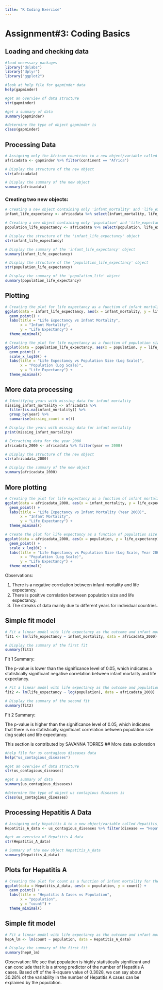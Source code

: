 ```yaml
---
title: "R Coding Exercise"
---
```


# Assignment#3: Coding Basics

## Loading and checking data

```r
#load necessary packages
library("dslabs")
library("dplyr")
library("ggplot2")

#look at help file for gapminder data
help(gapminder)
```

```r
#get an overview of data structure
str(gapminder)
```

```r
#get a summary of data
summary(gapminder)
```

```r
#determine the type of object gapminder is
class(gapminder)
```

## Processing Data

```r
# Assigning only the African countries to a new object/variable called africadata
africadata <- gapminder %>% filter(continent == "Africa")
```

```r
# Display the structure of the new object
str(africadata)
```

```r
# Display the summary of the new object
summary(africadata)
```

### Creating two new objects:

```r
# Creating a new object containing only 'infant_mortality' and 'life_expectancy'
infant_life_expectancy <- africadata %>% select(infant_mortality, life_expectancy)

# Creating a new object containing only 'population' and 'life_expectancy'
population_life_expectancy <- africadata %>% select(population, life_expectancy)
```

```r
# Display the structure of the 'infant_life_expectancy' object
str(infant_life_expectancy)

# Display the summary of the 'infant_life_expectancy' object
summary(infant_life_expectancy)

```

```r
# Display the structure of the 'population_life_expectancy' object
str(population_life_expectancy)

# Display the summary of the 'population_life' object
summary(population_life_expectancy)
```

## Plotting

```r
# Creating the plot for life expectancy as a function of infant mortality
ggplot(data = infant_life_expectancy, aes(x = infant_mortality, y = life_expectancy)) +
  geom_point() +
  labs(title = "Life Expectancy vs Infant Mortality",
       x = "Infant Mortality",
       y = "Life Expectancy") +
  theme_minimal()
```

```r
# Creating the plot for life expectancy as a function of population size with x-axis log scale
ggplot(data = population_life_expectancy, aes(x = population, y = life_expectancy)) +
  geom_point() +
  scale_x_log10() +
  labs(title = "Life Expectancy vs Population Size (Log Scale)",
       x = "Population (Log Scale)",
       y = "Life Expectancy") +
  theme_minimal()
```

## More data processing

```r
# Identifying years with missing data for infant mortality
missing_infant_mortality <- africadata %>%
  filter(is.na(infant_mortality)) %>%
  group_by(year) %>%
  summarise(missing_count = n())

# Display the years with missing data for infant mortality
print(missing_infant_mortality)
```

```r
# Extracting data for the year 2000
africadata_2000 <- africadata %>% filter(year == 2000)

# Display the structure of the new object
str(africadata_2000)
```

```r
# Display the summary of the new object
summary(africadata_2000)
```

## More plotting

```r
# Creating the plot for life expectancy as a function of infant mortality for the year 2000
ggplot(data = africadata_2000, aes(x = infant_mortality, y = life_expectancy)) +
  geom_point() +
  labs(title = "Life Expectancy vs Infant Mortality (Year 2000)",
       x = "Infant Mortality",
       y = "Life Expectancy") +
  theme_minimal()
```

```r
# Create the plot for life expectancy as a function of population size for the year 2000 with x-axis log scale
ggplot(data = africadata_2000, aes(x = population, y = life_expectancy)) +
  geom_point() +
  scale_x_log10() +
  labs(title = "Life Expectancy vs Population Size (Log Scale, Year 2000)",
       x = "Population (Log Scale)",
       y = "Life Expectancy") +
  theme_minimal()
```

Observations:

1.  There is a negative correlation between infant mortality and life expectancy.
2.  There is positive correlation between population size and life expectancy.
3.  The streaks of data mainly due to different years for individual countries.

## Simple fit model

```r
# Fit a linear model with life expectancy as the outcome and infant mortality as the predictor
fit1 <- lm(life_expectancy ~ infant_mortality, data = africadata_2000)

# Display the summary of the first fit
summary(fit1)

```

Fit 1 Summary:

The p-value is lower than the significance level of 0.05, which indicates a statistically significant negative correlation between infant mortality and life expectancy.

```r
# Fit a linear model with life expectancy as the outcome and population size as the predictor (log scale)
fit2 <- lm(life_expectancy ~ log(population), data = africadata_2000)

# Display the summary of the second fit
summary(fit2)
```

Fit 2 Summary:

The p-value is higher than the significance level of 0.05, which indicates that there is no statistically significant correlation between population size (log scale) and life expectancy.

This section is contributed by SAVANNA TORRES
## More data exploration

```r
#help file for us contagious diseases data
help("us_contagious_diseases")
```

```r
#get an overview of data structure
str(us_contagious_diseases)
```

```r
#get a summary of data
summary(us_contagious_diseases)
```

```r
#determine the type of object us contagious diseases is
class(us_contagious_diseases)
```

## Processing Hepatitis A Data

```r
# Assigning only Hepatitis A to a new object/variable called Hepatitis_A_data
Hepatitis_A_data <- us_contagious_diseases %>% filter(disease == "Hepatitis A")
```

```r
#get an overview of Hepatitis A data
str(Hepatitis_A_data)
```

```r
# Summary of the new object Hepatitis_A_data
summary(Hepatitis_A_data)
```

## Plots for Hepatitis A
```r
# Creating the plot for count as a function of infant mortality for the year 2000
ggplot(data = Hepatitis_A_data, aes(x = population, y = count)) +
  geom_point() +
  labs(title = "Hepatitis A Cases vs Population",
       x = "population",
       y = "count") +
  theme_minimal()
```

## Simple fit model

```r
# Fit a linear model with life expectancy as the outcome and infant mortality as the predictor
hepA_lm <- lm(count ~ population, data = Hepatitis_A_data)

# Display the summary of the first fit
summary(hepA_lm)
```

Observation:
We see that population is highly statistically significant and can conclude that it is a strong predictor of the number of Hepatitis A cases. Based off of the R-square value of 0.3028, we can say about 30.28% of the variability in the number of Hepatitis A cases can be explained by the population.